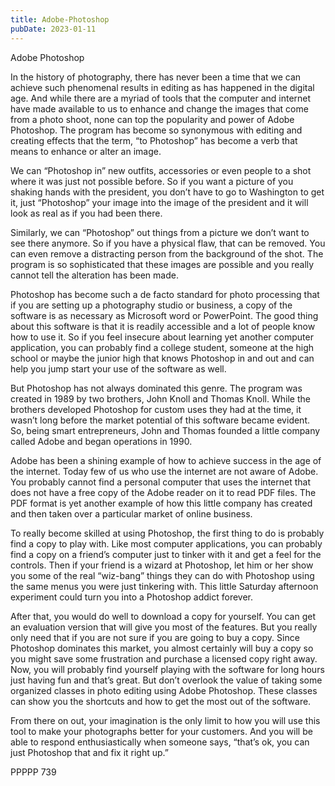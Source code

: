 ```yaml
---
title: Adobe-Photoshop
pubDate: 2023-01-11
---
```


Adobe Photoshop

In the history of photography, there has never been a time that we can achieve such phenomenal results in editing as has happened in the digital age.  And while there are a myriad of tools that the computer and internet have made available to us to enhance and change the images that come from a photo shoot, none can top the popularity and power of Adobe Photoshop.  The program has become so synonymous with editing and creating effects that the term, “to Photoshop” has become a verb that means to enhance or alter an image.  

We can “Photoshop in” new outfits, accessories or even people to a shot where it was just not possible before.  So if you want a picture of you shaking hands with the president, you don’t have to go to Washington to get it, just “Photoshop” your image into the image of the president and it will look as real as if you had been there.

Similarly, we can “Photoshop” out things from a picture we don’t want to see there anymore.  So if you have a physical flaw, that can be removed.  You can even remove a distracting person from the background of the shot.  The program is so sophisticated that these images are possible and you really cannot tell the alteration has been made.

Photoshop has become such a de facto standard for photo processing that if you are setting up a photography studio or business, a copy of the software is as necessary as Microsoft word or PowerPoint.  The good thing about this software is that it is readily accessible and a lot of people know how to use it.  So if you feel insecure about learning yet another computer application, you can probably find a college student, someone at the high school or maybe the junior high that knows Photoshop in and out and can help you jump start your use of the software as well.

But Photoshop has not always dominated this genre.  The program was created in 1989 by two brothers, John Knoll and Thomas Knoll.  While the brothers developed Photoshop for custom uses they had at the time, it wasn’t long before the market potential of this software became evident.  So, being smart entrepreneurs, John and Thomas founded a little company called Adobe and began operations in 1990.  

Adobe has been a shining example of how to achieve success in the age of the internet.  Today few of us who use the internet are not aware of Adobe.  You probably cannot find a personal computer that uses the internet that does not have a free copy of the Adobe reader on it to read PDF files.  The PDF format is yet another example of how this little company has created and then taken over a particular market of online business.

To really become skilled at using Photoshop, the first thing to do is probably find a copy to play with.  Like most computer applications, you can probably find a copy on a friend’s computer just to tinker with it and get a feel for the controls.  Then if your friend is a wizard at Photoshop, let him or her show you some of the real “wiz-bang” things they can do with Photoshop using the same menus you were just tinkering with.  This little Saturday afternoon experiment could turn you into a Photoshop addict forever.

After that, you would do well to download a copy for yourself.  You can get an evaluation version that will give you most of the features.  But you really only need that if you are not sure if you are going to buy a copy.  Since Photoshop dominates this market, you almost certainly will buy a copy so you might save some frustration and purchase a licensed copy right away.  Now, you will probably find yourself playing with the software for long hours just having fun and that’s great.  But don’t overlook the value of taking some organized classes in photo editing using Adobe Photoshop.  These classes can show you the shortcuts and how to get the most out of the software.

From there on out, your imagination is the only limit to how you will use this tool to make your photographs better for your customers.  And you will be able to respond enthusiastically when someone says, “that’s ok, you can just Photoshop that and fix it right up.”

PPPPP 739
